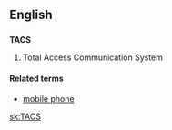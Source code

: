 ==English==

==={{acronym}}===
'''TACS'''

# Total Access Communication System

====Related terms====

* [[mobile phone]]

{{anagrams:en/acst}}
[[sk:TACS]]